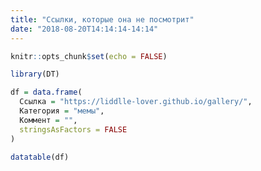 ```yaml
---
title: "Ссылки, которые она не посмотрит"
date: "2018-08-20T14:14:14-14:14"
---
```


```r
knitr::opts_chunk$set(echo = FALSE)
```

```r
library(DT)
```

```r
df = data.frame(
  Ссылка = "https://liddlle-lover.github.io/gallery/",
  Категория = "мемы",
  Коммент = "",
  stringsAsFactors = FALSE
)
```

```r
datatable(df)
```

